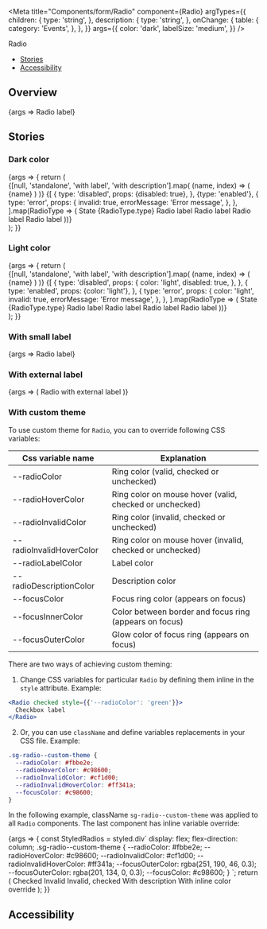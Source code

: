 
<Meta
  title="Components/form/Radio"
  component={Radio}
  argTypes={{
    children: {
      type: 'string',
    },
    description: {
      type: 'string',
    },
    onChange: {
      table: {
        category: 'Events',
      },
    },
  }}
  args={{
    color: 'dark',
    labelSize: 'medium',
  }}
/>

<PageHeader>Radio</PageHeader>

- [Stories](#stories)
- [Accessibility](#accessibility)

## Overview

<Canvas>
  <Story name="Default">{args => <Radio {...args}>Radio label</Radio>}</Story>
</Canvas>

<ArgsTable story="Default" />

## Stories

### Dark color

<Canvas>
  <Story name="Dark color">
    {args => {
      return (
        <div>
          <StoryVariantTable className="sg-story-variant-table--align-items-top">
            <thead>
              <tr>
                {[null, 'standalone', 'with label', 'with description'].map(
                  (name, index) => (
                    <th>
                      <Headline
                        key={index}
                        extraBold
                        transform="uppercase"
                        as="span"
                        color="text-gray-70"
                        size="small"
                      >
                        {name}
                      </Headline>
                    </th>
                  )
                )}
              </tr>
            </thead>
            <tbody>
              {[
                {
                  type: 'disabled',
                  props: {disabled: true},
                },
                {type: 'enabled'},
                {
                  type: 'error',
                  props: {
                    invalid: true,
                    errorMessage: 'Error message',
                  },
                },
              ].map(RadioType => (
                <tr key={RadioType.type}>
                  <td>
                    <Headline bold color="text-gray-50" size="xsmall">
                      State
                    </Headline>
                    <Headline
                      extraBold
                      transform="uppercase"
                      as="span"
                      color="text-gray-70"
                      size="small"
                    >
                      {RadioType.type}
                    </Headline>
                  </td>
                  <td>
                    <Flex alignItems="center" direction="column">
                      <Radio {...RadioType.props} errorMessage={null} />
                      <Radio {...RadioType.props} checked errorMessage={null} />
                    </Flex>
                  </td>
                  <td>
                    <Flex alignItems="center" direction="column">
                      <Radio {...RadioType.props}>Radio label</Radio>
                      <Radio {...RadioType.props} checked>
                        Radio label
                      </Radio>
                    </Flex>
                  </td>
                  <td>
                    <Flex
                      alignItems="center"
                      direction="column"
                      style={{
                        width: '320px',
                      }}
                    >
                      <Radio
                        {...RadioType.props}
                        description="More detailed description about this element. You can
                          use here even some formatting and links."
                      >
                        Radio label
                      </Radio>
                      <Radio
                        {...RadioType.props}
                        description="More detailed description about this element. You can
                          use here even some formatting and links."
                        checked
                      >
                        Radio label
                      </Radio>
                    </Flex>
                  </td>
                </tr>
              ))}
            </tbody>
          </StoryVariantTable>
        </div>
      );
    }}
  </Story>
</Canvas>

### Light color

<Canvas>
  <Story name="Light color">
    {args => {
      return (
        <div>
          <StoryVariantTable className="sg-story-variant-table--align-items-top">
            <thead>
              <tr>
                {[null, 'standalone', 'with label', 'with description'].map(
                  (name, index) => (
                    <th>
                      <Headline
                        key={index}
                        extraBold
                        transform="uppercase"
                        as="span"
                        color="text-gray-70"
                        size="small"
                      >
                        {name}
                      </Headline>
                    </th>
                  )
                )}
              </tr>
            </thead>
            <tbody>
              {[
                {
                  type: 'disabled',
                  props: {
                    color: 'light',
                    disabled: true,
                  },
                },
                {
                  type: 'enabled',
                  props: {color: 'light'},
                },
                {
                  type: 'error',
                  props: {
                    color: 'light',
                    invalid: true,
                    errorMessage: 'Error message',
                  },
                },
              ].map(RadioType => (
                <tr
                  key={RadioType.type}
                  style={{
                    backgroundColor: '#000',
                  }}
                >
                  <td
                    style={{
                      backgroundColor: 'white',
                    }}
                  >
                    <Headline bold color="text-gray-50" size="xsmall">
                      State
                    </Headline>
                    <Headline
                      extraBold
                      transform="uppercase"
                      as="span"
                      color="text-gray-70"
                      size="small"
                    >
                      {RadioType.type}
                    </Headline>
                  </td>
                  <td>
                    <Flex alignItems="center" direction="column">
                      <Radio {...RadioType.props} errorMessage={null} />
                      <Radio {...RadioType.props} checked errorMessage={null} />
                    </Flex>
                  </td>
                  <td>
                    <Flex alignItems="center" direction="column">
                      <Radio {...RadioType.props}>Radio label</Radio>
                      <Radio {...RadioType.props} checked>
                        Radio label
                      </Radio>
                    </Flex>
                  </td>
                  <td>
                    <Flex
                      alignItems="center"
                      direction="column"
                      style={{
                        width: '320px',
                      }}
                    >
                      <Radio
                        {...RadioType.props}
                        description="More detailed description about this element. You can
                          use here even some formatting and links."
                      >
                        Radio label
                      </Radio>
                      <Radio
                        {...RadioType.props}
                        description="More detailed description about this element. You can
                          use here even some formatting and links."
                        checked
                      >
                        Radio label
                      </Radio>
                    </Flex>
                  </td>
                </tr>
              ))}
            </tbody>
          </StoryVariantTable>
        </div>
      );
    }}
  </Story>
</Canvas>

### With small label

<Canvas>
  <Story name="With small label" args={{labelSize: 'small'}}>
    {args => <Radio {...args}>Radio label</Radio>}
  </Story>
</Canvas>

### With external label

<Canvas>
  <Story name="With external label" args={{value: 'test'}}>
    {args => (
      <label>
        <Flex alignItems="center">
          Radio with external label
          <Radio value={args.value} />
        </Flex>
      </label>
    )}
  </Story>
</Canvas>

### With custom theme

To use custom theme for `Radio`, you can to override following CSS variables:

| Css variable name        | Explanation                                               |
| ------------------------ | --------------------------------------------------------- |
| --radioColor             | Ring color (valid, checked or unchecked)                  |
| --radioHoverColor        | Ring color on mouse hover (valid, checked or unchecked)   |
| --radioInvalidColor      | Ring color (invalid, checked or unchecked)                |
| --radioInvalidHoverColor | Ring color on mouse hover (invalid, checked or unchecked) |
| --radioLabelColor        | Label color                                               |
| --radioDescriptionColor  | Description color                                         |
| --focusColor             | Focus ring color (appears on focus)                       |
| --focusInnerColor        | Color between border and focus ring (appears on focus)    |
| --focusOuterColor        | Glow color of focus ring (appears on focus)               |

There are two ways of achieving custom theming:

1. Change CSS variables for particular `Radio` by defining them inline in the `style` attribute. Example:

```jsx
<Radio checked style={{'--radioColor': 'green'}}>
  Checkbox label
</Radio>
```

2. Or, you can use `className` and define variables replacements in your CSS file. Example:

```css
.sg-radio--custom-theme {
  --radioColor: #fbbe2e;
  --radioHoverColor: #c98600;
  --radioInvalidColor: #cf1d00;
  --radioInvalidHoverColor: #ff341a;
  --focusColor: #c98600;
}
```

In the following example, className `sg-radio--custom-theme` was applied to all `Radio` components. The last component has inline variable override:

<Canvas>
  <Story name="With custom theme" args={{className: 'sg-radio--custom-theme'}}>
    {args => {
      const StyledRadios = styled.div`
        display: flex;
        flex-direction: column;
        .sg-radio--custom-theme {
          --radioColor: #fbbe2e;
          --radioHoverColor: #c98600;
          --radioInvalidColor: #cf1d00;
          --radioInvalidHoverColor: #ff341a;
          --focusOuterColor: rgba(251, 190, 46, 0.3);
          --focusOuterColor: rgba(201, 134, 0, 0.3);
          --focusColor: #c98600;
        }
      `;
      return (
        <StyledRadios>
          <Radio {...args} checked>
            Checked
          </Radio>
          <Radio {...args} invalid>
            Invalid
          </Radio>
          <Radio {...args} checked invalid>
            Invalid, checked
          </Radio>
          <Radio {...args} description="Some description">
            With description
          </Radio>
          <Radio {...args} checked style={{'--radioColor': '#163bf3'}}>
            With inline color override
          </Radio>
        </StyledRadios>
      );
    }}
  </Story>
</Canvas>

## Accessibility

<RadioA11y />
